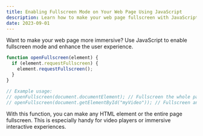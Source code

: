 ```yaml
---
title: Enabling Fullscreen Mode on Your Web Page Using JavaScript
description: Learn how to make your web page fullscreen with JavaScript to provide a more immersive user experience.
date: 2023-09-01
---
```


Want to make your web page more immersive? Use JavaScript to enable fullscreen mode and enhance the user experience.

```javascript
function openFullscreen(element) {
  if (element.requestFullscreen) {
    element.requestFullscreen();
  }
}

// Example usage:
// openFullscreen(document.documentElement); // Fullscreen the whole page
// openFullscreen(document.getElementById("myVideo")); // Fullscreen an individual element
```

With this function, you can make any HTML element or the entire page fullscreen. This is especially handy for video players or immersive interactive experiences.